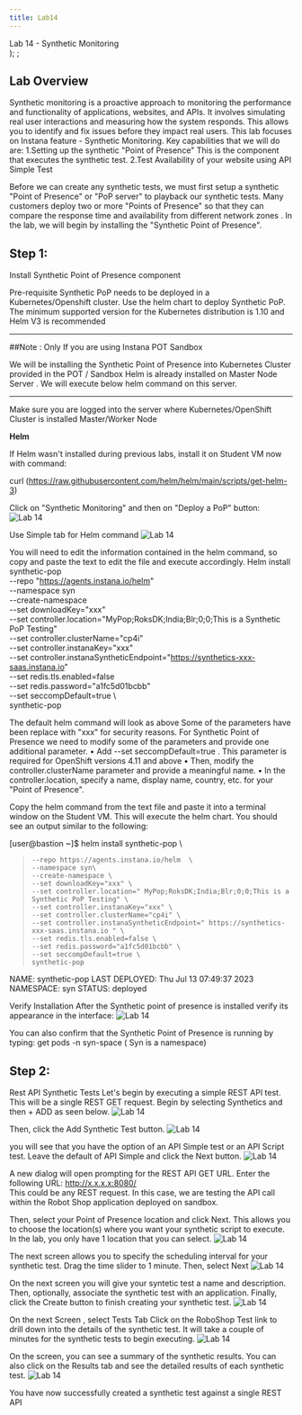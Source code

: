 ```yaml
---
title: Lab14
---
```

  <span>
    Lab 14 - Synthetic Monitoring <br />
  </span>
);
;

## Lab Overview

Synthetic monitoring is a proactive approach to monitoring the performance and functionality of applications, websites, and APIs. It involves simulating real user interactions and measuring how the system responds. This allows you to identify and fix issues before they impact real users.
This lab focuses on  Instana feature - Synthetic Monitoring.
Key capabilities that we will do are:
1.Setting up the synthetic "Point of Presence" This is the component that executes the synthetic test.
2.Test Availability of your website using API Simple Test 

Before we can create any synthetic tests, we must first setup a synthetic "Point of Presence" or "PoP server" to playback our synthetic tests. Many customers deploy two or more "Points of Presence" so that they can compare the response time and availability from different network zones . 
In the lab, we will begin by installing the "Synthetic Point of Presence". 

## Step 1: 

Install Synthetic Point of Presence component

Pre-requisite 
Synthetic PoP needs to be deployed in a Kubernetes/Openshift cluster. Use the helm chart to deploy Synthetic PoP.
The minimum supported version for the Kubernetes distribution is 1.10 and Helm V3 is recommended
 
***********************************************************************************************************
##Note : 
Only If you are using Instana POT Sandbox

We will be installing the Synthetic Point of Presence into  Kubernetes Cluster provided in the POT / Sandbox
Helm is already installed on Master Node Server . We will execute below helm command on this server.
***********************************************************************************************************

Make sure you are logged into the server where Kubernetes/OpenShift Cluster is installed Master/Worker Node 

**Helm**

If Helm wasn't installed during previous labs, install it on Student VM now with command:

curl (https://raw.githubusercontent.com/helm/helm/main/scripts/get-helm-3)

Click on "Synthetic Monitoring" and then on "Deploy a PoP" button:
![Lab 14](../Labs/images/lab14.1.png) 

Use Simple tab for Helm command
![Lab 14](../Labs/images/lab14.2.png) 

You will need to edit the information contained in the helm command, so copy and paste the text to edit the file and execute accordingly.
Helm install synthetic-pop \
	--repo "https://agents.instana.io/helm" \
	--namespace syn \
	--create-namespace \
	--set downloadKey="xxx" \
	--set controller.location="MyPop;RoksDK;India;Blr;0;0;This is a Synthetic PoP Testing" \
	--set controller.clusterName="cp4i" \
        --set controller.instanaKey="xxx" \
	--set controller.instanaSyntheticEndpoint="https://synthetics-xxx-saas.instana.io" \
	--set redis.tls.enabled=false \
	--set redis.password="a1fc5d01bcbb" \
        --set seccompDefault=true \  
	synthetic-pop

The default helm command will look as  above Some of the parameters have been replace with "xxx" for security reasons.
For Synthetic Point of Presence we need to modify some of the parameters and provide one additional parameter. 
•	Add --set seccompDefault=true \. This parameter is required for OpenShift versions 4.11 and above
•	Then, modify the controller.clusterName parameter and provide a meaningful name.
•	In the controller.location, specify a name, display name, country, etc. for your "Point of Presence". 

Copy the helm command from the text file and paste it into a terminal window on the Student VM. This will execute the helm chart.
You should see an output similar to the following:

[user@bastion ~]$ helm install synthetic-pop \
>     --repo https://agents.instana.io/helm  \
>     --namespace syn\
>     --create-namespace \
>     --set downloadKey="xxx" \
>     --set controller.location=" MyPop;RoksDK;India;Blr;0;0;This is a Synthetic PoP Testing" \
>     --set controller.instanaKey="xxx" \
>     --set controller.clusterName="cp4i" \
>     --set controller.instanaSyntheticEndpoint=" https://synthetics-xxx-saas.instana.io " \
>     --set redis.tls.enabled=false \
>     --set redis.password="a1fc5d01bcbb" \
>     --set seccompDefault=true \
>     synthetic-pop
NAME: synthetic-pop
LAST DEPLOYED: Thu Jul 13 07:49:37 2023
NAMESPACE: syn
STATUS: deployed

Verify Installation 
After the Synthetic point of presence is installed verify its appearance in the interface:
![Lab 14](../Labs/images/lab14.3.png) 

You can also confirm that the Synthetic Point of Presence is running by typing:
get pods -n syn-space  ( Syn is a namespace) 

## Step 2: 

Rest API Synthetic Tests 
Let's begin by executing a simple REST API test. This will be a single REST GET request.
Begin by selecting Synthetics and then + ADD as seen below.
![Lab 14](../Labs/images/lab14.4.png) 

Then, click the Add Synthetic Test button.
![Lab 14](../Labs/images/lab14.5.png) 

you will see that you have the option of an API Simple test or an API Script test. Leave the default of API Simple and click the Next button.
![Lab 14](../Labs/images/lab14.6.png) 

A new dialog will open prompting for the REST API GET URL. Enter the following URL:
http://x.x.x.x:8080/    
This could be any REST request. In this case, we are testing the  API call within the Robot Shop application deployed on sandbox.

Then, select your Point of Presence location and click Next. This allows you to choose the location(s) where you want your synthetic script to execute. In the lab, you only have 1 location that you can select. 
![Lab 14](../Labs/images/lab14.7.png) 

The next screen allows you to specify the scheduling interval for your synthetic test. Drag the time slider to 1 minute. Then, select Next
![Lab 14](../Labs/images/lab14.8.png) 

On the next screen you will give your syntetic test a name and description. Then, optionally, associate the synthetic test with an application. 
Finally, click the Create button to finish creating your synthetic test.
![Lab 14](../Labs/images/lab14.9.png) 

On the next Screen , select Tests Tab 
Click on the RoboShop Test  link to drill down into the details of the synthetic test.
It will take a couple of minutes for the synthetic tests to begin executing.
![Lab 14](../Labs/images/lab14.10.png) 

On the screen, you can see a summary of the synthetic results. You can also click on the Results tab and see the detailed results of each synthetic test.
![Lab 14](../Labs/images/lab14.11.png) 

You have now successfully created a synthetic test against a single REST API

